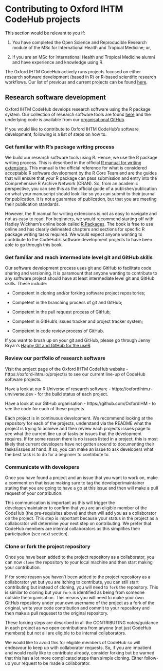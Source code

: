 # Contributing to Oxford IHTM CodeHub projects {#contributing-codehub}

This section would be relevant to you if:

1. You have completed the Open Science and Reproducible Research module of the MSc for International Health and Tropical Medicine; or,

2. If you are an MSc for International Health and Tropical Medicine alumni and have experience and knowledge using R.

The Oxford IHTM CodeHub actively runs projects focused on either research software development (based in R) or R-based scientific research workflows. Our list of previous and current projects can be found [here](https://oxford-ihtm.io/projects/).

## Research software development

Oxford IHTM CodeHub develops research software using the R package system. Our collection of research software tools are found [here](https://oxfordihtm.r-universe.dev) and the underlying code is available from our [organisational GitHub](https://github.com/OxfordIHTM).

If you would like to contribute to Oxford IHTM CodeHub's software development, following is a list of steps on how to.

### Get familiar with R's package writing process

We build our research software tools using R. Hence, we use the R package writing process. This is described in the official [R manual for writing extensions](https://cran.r-project.org/). This manual is the official reference for what is considered acceptable R software development by the R Core Team and are the guides that will ensure that your R package can pass submission and entry into the Comprehensive R Archive Network (CRAN). So, from an academic perspective, you can see this as the official guide of a publisher/publication on what your manuscript should look like so you can submit to their journal for publication. It is not a guarantee of publication, but that you are meeting their publication standards.

However, the R manual for writing extensions is not as easy to navigate and not as easy to read. For beginners, we would recommend starting off with Hadley Wickham's online book called [R Packages](https://r-pkgs.org/). The book is free to use online and has clearly delineated chapters and sections for specific R package writing tasks required. We would expect anyone wanting to contribute to the CodeHub's software development projects to have been able to go through this book.

### Get familiar and reach intermediate level git and GitHub skills

Our software development process uses git and GitHub to facilitate code sharing and versioning. It is paramount that anyone wanting to contribute to any software project should have at least intermediate level git and GitHub skills. These include:

* Competent in cloning and/or forking software project repositories;

* Competent in the branching process of git and GitHub;

* Competent in the pull request process of GitHub;

* Competent in GitHub's issues tracker and project tracker system;

* Competent in code review process of GitHub.

If you want to brush up on your git and GitHub, please go through Jenny Bryan's [Happy Git and GitHub for the useR](https://happygitwithr.com/).

### Review our portfolio of research software

Visit the project page of the Oxford IHTM CodeHub website - https://oxford-ihtm.io/projects/ to see our current line-up of CodeHub software projects.

Have a look at our R Universe of research software - https://oxfordihtm.r-unviverse.dev - for the build status of each project.

Have a look at our GitHub organisation - https://github.com/OxfordIHM - to see the code for each of these projects.

Each project is in continuous development. We recommend looking at the repository for each of the projects, understand via the README what the project is trying to achieve and then review each projects issues page to see what the current line up of tasks or issues that the development requires. If for some reason there is no issues listed in a project, this is most likely that current developers have not gotten around to documenting their tasks/issues at hand. If so, you can make an issue to ask developers what the best task is to do for a beginner to contribute to.

### Communicate with developers

Once you have found a project and an issue that you want to work on, make a comment on that issue making sure to tag the developer/maintainer stating that you are going to have a go at this issue and then will make a pull request of your contribution.

This communication is important as this will trigger the developer/maintainer to confirm that you are an eligible member of the CodeHub (the pre-requisites above) and then will add you as a collaborator on the project. This step is important because your status in the project as a collaborator will determine your next step on contributing. We prefer that CodeHub members are internal collaborators as this simplifies their participation (see next section).

### Clone or fork the project repository

Once you have been added to the project repository as a collaborator, you can now `clone` the repository to your local machine and then start making your contribution.

If for some reason you haven't been added to the project repository as a collaborator yet but you are itching to contribute, you can still start contributing but instead of cloning, you will need to `fork` the repository. This is similar to cloning but your `fork` is identified as being from someone outside the organisation. This means you will need to make your own GitHub repository under your own username of the project as a fork of the original, write your code contribution and commit to your repository and then make a pull requeset to the original repository. 

These forking steps are described in all the CONTRIBUTING notes/guidance in each project as we open contributions from anyone (not just CodeHub members) but not all are eligible to be internal collaborators.

We would like to avoid this for eligible members of CodeHub so will endeavour to keep up with collaborator requests. So, if you are impatient and would really like to contribute already, consider forking but be warned that this has a lot more complicated steps than simple cloning. Either follow-up your request to be made a collaborator.

